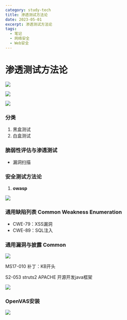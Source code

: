 ```yaml
---
category: study-tech
title: 渗透测试方法论
date: 2023-05-01
excerpt: 渗透测试方法论
tags:
  - 笔记
  - 网络安全
  - Web安全
---
```

# 渗透测试方法论

![](https://cdn.jsdelivr.net/gh/yy0691/img-bed@main/Net_Safe_Notion/Untitled%208.png)

![](https://cdn.jsdelivr.net/gh/yy0691/img-bed@main/Net_Safe_Notion/Untitled%209.png)

![](https://cdn.jsdelivr.net/gh/yy0691/img-bed@main/Net_Safe_Notion/Untitled%2010.png)

### 分类

1. 黑盒测试
2. 白盒测试

### 脆弱性评估与渗透测试

- 漏洞扫描

### 安全测试方法论

1. **owasp**

![](https://cdn.jsdelivr.net/gh/yy0691/img-bed@main/Net_Safe_Notion/Untitled%2011.png)

### 通用缺陷列表 Common Weakness Enumeration

- CWE-79：XSS漏洞
- CWE-89：SQL注入

### 通用漏洞与披露 Common

![](https://cdn.jsdelivr.net/gh/yy0691/img-bed@main/Net_Safe_Notion/Untitled%2012.png)

MS17-010  补丁：KB开头

S2-053  struts2   APACHE 开源开发java框架

![](https://cdn.jsdelivr.net/gh/yy0691/img-bed@main/Net_Safe_Notion/Untitled%2013.png)

### OpenVAS安装

![](https://cdn.jsdelivr.net/gh/yy0691/img-bed@main/Net_Safe_Notion/Untitled%2014.png)